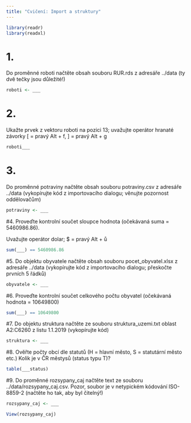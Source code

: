 ```yaml
---
title: "Cvičení: Import a struktury"
---
```


```r

library(readr)
library(readxl)

```

   
# 1. 
Do proměnné roboti načtěte obsah souboru RUR.rds z adresáře ../data 
(ty dvě tečky jsou důležité!)

```r

roboti <- ___

```

# 2.
Ukažte prvek z vektoru roboti na pozici 13; uvažujte operátor hranaté závorky
[ = pravý Alt + f, ] = pravý Alt + g

```r

roboti___

```

# 3.
Do proměnné potraviny načtěte obsah souboru potraviny.csv z adresáře ../data
(vykopírujte kód z importovacího dialogu; věnujte pozornost oddělovačům)


```r

potraviny <- ___

```


#4.
Proveďte kontrolní součet sloupce hodnota (očekávaná suma = 5460986.86).

Uvažujte operátor dolar; $ = pravý Alt + ů
```r

sum(___) == 5460986.86
```


#5.
Do objektu obyvatele načtěte obsah souboru pocet_obyvatel.xlsx z adresáře ../data
(vykopírujte kód z importovacího dialogu; přeskočte prvních 5 řádků)

```r

obyvatele <- ___

```

#6.
Proveďte kontrolní součet celkového počtu obyvatel (očekávaná hodnota = 10649800)

```r

sum(___) == 10649800

```


#7.
Do objektu struktura načtěte ze souboru struktura_uzemi.txt oblast A2:C6260 z listu 1.1.2019 
(vykopírujte kód)

```r

struktura <- ___

```


#8.
Ověřte počty obcí dle statutů (H = hlavní město, S = statutární město etc.)
Kolik je v ČR městysů (status typu T)?

```r

table(___status)

```

#9.
Do proměnné rozsypany_caj načtěte text ze souboru ../data/rozsypany_caj.csv.
Pozor, soubor je v netypickém kódování ISO-8859-2 (načtěte ho tak, aby byl čitelný!)


```r

rozsypany_caj <- ___

View(rozsypany_caj)

```